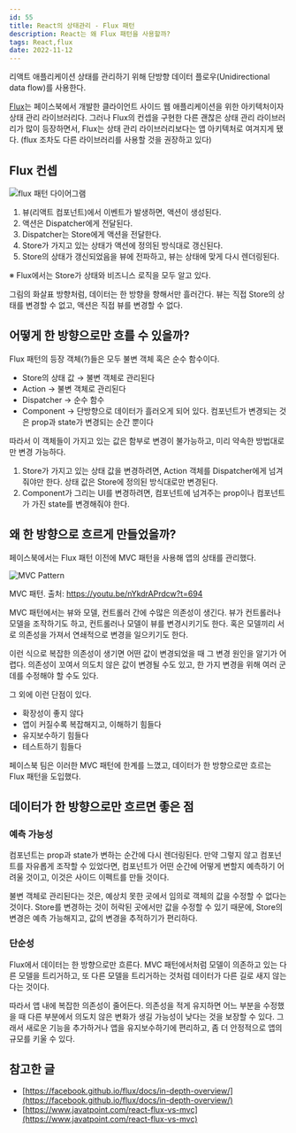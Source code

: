 ```yaml
---
id: 55
title: React의 상태관리 - Flux 패턴
description: React는 왜 Flux 패턴을 사용할까?
tags: React,flux
date: 2022-11-12
---
```


리액트 애플리케이션 상태를 관리하기 위해 단방향 데이터 플로우(Unidirectional data flow)를 사용한다.

[Flux](https://github.com/facebook/flux)는 페이스북에서 개발한 클라이언트 사이드 웹 애플리케이션을 위한 아키텍처이자 상태 관리 라이브러리다. 그러나 Flux의 컨셉을 구현한 다른 괜찮은 상태 관리 라이브러리가 많이 등장하면서, Flux는 상태 관리 라이브러리보다는 앱 아키텍처로 여겨지게 됐다.
(flux 조차도 다른 라이브러리를 사용할 것을 권장하고 있다)

## Flux 컨셉

![flux 패턴 다이어그램](/image/55/flux-pattern.png)

1. 뷰(리액트 컴포넌트)에서 이벤트가 발생하면, 액션이 생성된다.
2. 액션은 Dispatcher에게 전달된다.
3. Dispatcher는 Store에게 액션을 전달한다.
4. Store가 가지고 있는 상태가 액션에 정의된 방식대로 갱신된다.
5. Store의 상태가 갱신되었음을 뷰에 전파하고, 뷰는 상태에 맞게 다시 렌더링된다.

※ Flux에서는 Store가 상태와 비즈니스 로직을 모두 알고 있다.

그림의 화살표 방향처럼, 데이터는 한 방향을 향해서만 흘러간다. 뷰는 직접 Store의 상태를 변경할 수 없고, 액션은 직접 뷰를 변경할 수 없다.

## 어떻게 한 방향으로만 흐를 수 있을까?

Flux 패턴의 등장 객체(?)들은 모두 불변 객체 혹은 순수 함수이다.

- Store의 상태 값 → 불변 객체로 관리된다
- Action → 불변 객체로 관리된다
- Dispatcher → 순수 함수
- Component → 단방향으로 데이터가 흘러오게 되어 있다. 컴포넌트가 변경되는 것은 prop과 state가 변경되는 순간 뿐이다

따라서 이 객체들이 가지고 있는 값은 함부로 변경이 불가능하고, 미리 약속한 방법대로만 변경 가능하다.

1. Store가 가지고 있는 상태 값을 변경하려면, Action 객체를 Dispatcher에게 넘겨줘야만 한다. 상태 값은 Store에 정의된 방식대로만 변경된다.
2. Component가 그리는 UI를 변경하려면, 컴포넌트에 넘겨주는 prop이나 컴포넌트가 가진 state를 변경해줘야 한다.

## 왜 한 방향으로 흐르게 만들었을까?

페이스북에서는 Flux 패턴 이전에 MVC 패턴을 사용해 앱의 상태를 관리했다.

![MVC Pattern](/image/55/mvc-facebook.png)

<Caption>MVC 패턴. 출처: <a href={'https://youtu.be/nYkdrAPrdcw?t=694'}>https://youtu.be/nYkdrAPrdcw?t=694</a></Caption>

MVC 패턴에서는 뷰와 모델, 컨트롤러 간에 수많은 의존성이 생긴다. 뷰가 컨트롤러나 모델을 조작하기도 하고, 컨트롤러나 모델이 뷰를 변경시키기도 한다. 혹은 모델끼리 서로 의존성을 가져서 연쇄적으로 변경을 일으키기도 한다.

이런 식으로 복잡한 의존성이 생기면 어떤 값이 변경되었을 때 그 변경 원인을 알기가 어렵다. 의존성이 꼬여서 의도치 않은 값이 변경될 수도 있고, 한 가지 변경을 위해 여러 군데를 수정해야 할 수도 있다.

그 외에 이런 단점이 있다.

- 확장성이 좋지 않다
- 앱이 커질수록 복잡해지고, 이해하기 힘들다
- 유지보수하기 힘들다
- 테스트하기 힘들다

페이스북 팀은 이러한 MVC 패턴에 한계를 느꼈고, 데이터가 한 방향으로만 흐르는 Flux 패턴을 도입했다.

## 데이터가 한 방향으로만 흐르면 좋은 점

### 예측 가능성

컴포넌트는 prop과 state가 변하는 순간에 다시 렌더링된다. 만약 그렇지 않고 컴포넌트를 자유롭게 조작할 수 있었다면, 컴포넌트가 어떤 순간에 어떻게 변할지 예측하기 어려울 것이고, 이것은 사이드 이펙트를 만들 것이다.

불변 객체로 관리된다는 것은, 예상치 못한 곳에서 임의로 객체의 값을 수정할 수 없다는 것이다. Store를 변경하는 것이 허락된 곳에서만 값을 수정할 수 있기 때문에, Store의 변경은 예측 가능해지고, 값의 변경을 추적하기가 편리하다.

### 단순성

Flux에서 데이터는 한 방향으로만 흐른다. MVC 패턴에서처럼 모델이 의존하고 있는 다른 모델을 트리거하고, 또 다른 모델을 트리거하는 것처럼 데이터가 다른 길로 새지 않는다는 것이다.

따라서 앱 내에 복잡한 의존성이 줄어든다. 의존성을 적게 유지하면 어느 부분을 수정했을 때 다른 부분에서 의도치 않은 변화가 생길 가능성이 낮다는 것을 보장할 수 있다. 그래서 새로운 기능을 추가하거나 앱을 유지보수하기에 편리하고, 좀 더 안정적으로 앱의 규모를 키울 수 있다.

## 참고한 글

- [https://facebook.github.io/flux/docs/in-depth-overview/](https://facebook.github.io/flux/docs/in-depth-overview/)
- [https://www.javatpoint.com/react-flux-vs-mvc](https://www.javatpoint.com/react-flux-vs-mvc)

